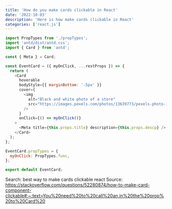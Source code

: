 ```yaml
---
title: 'How do you make cards clickable in React'
date: '2022-10-03'
description: 'Here is how make cards clickable in React'
categories: ['react.js']
---
```


```js
import PropTypes from './propTypes';
import 'antd/dist/antd.css';
import { Card } from 'antd';

const { Meta } = Card;

const EventCard = ({ myOnClick, ...restProps }) => {
  return (
    <Card
      hoverable
      bodyStyle={{ marginBottom: '-5px' }}
      cover={
        <img
          alt="Black and white photo of a store"
          src="https://images.pexels.com/photos/13639773/pexels-photo-13639773.jpeg?auto=compress&cs=tinysrgb&w=400&lazy=load"
        />
      }
      onClick={() => myOnClick()}
    >
      <Meta title={this.props.title} description={this.props.descp} />
    </Card>
  );
};

EventCard.propTypes = {
  myOnClick: PropTypes.func,
};

export default EventCard;
```

Search: best way to make cards clickable react
Source: https://stackoverflow.com/questions/52280874/how-to-make-card-component-clickable#:~:text=You%20need%20to%20call%20an,in%20the%20prop%20to%20Card%20
